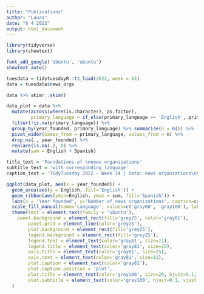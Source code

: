 ```yaml
---
title: "Publications"
author: "Laura"
date: "6 4 2022"
output: html_document
---
```


```r
library(tidyverse)
library(showtext)
```

```r
font_add_google('Ubuntu', 'ubuntu')
showtext_auto()
```

```r
tuesdata = tidytuesdayR::tt_load(2022, week = 14)
data = tuesdata$news_orgs
```

```r
data %>% skimr::skim()
```

```r
data_plot = data %>% 
  mutate(across(where(is.character), as.factor),
         primary_language = if_else(primary_language == 'English', primary_language, factor('Spanish'))) %>%
  filter(!is.na(primary_language)) %>% 
  group_by(year_founded, primary_language) %>% summarise(n = n()) %>% 
  pivot_wider(names_from = primary_language, values_from = n) %>% 
  drop_na(., year_founded) %>% 
  replace(is.na(.), 0) %>% 
  mutate(sum = English + Spanish)
```

```r
title_text = 'Foundations of \nnews organisations'
subtitle_text = 'with corresponding language'
caption_text = 'TidyTuesday 2022 - Week 14 | Data: news organzations\nGraphic: @itsLauBa7'

ggplot(data_plot, aes(x = year_founded)) +
  geom_area(aes(y = English, fill='English')) + 
  geom_ribbon(aes(ymin=English, ymax = sum, fill='Spanish')) + 
  labs(x = 'Year founded', y='Number of news organizations', caption=caption_text, title = title_text, subtitle = subtitle_text) +
  scale_fill_manual(name='Language', values=c('gray60', 'gray100'), labels=c('English', 'Spanish/\nBilingual')) +
  theme(text = element_text(family = 'ubuntu'),
    panel.background = element_rect(fill='grey25', color='gray81'),
        panel.grid = element_line(color='grey25'),
        plot.background = element_rect(fill='grey25'),
        legend.background = element_rect(fill='grey25'),
        legend.text = element_text(color='gray81', size=11),
        legend.title = element_text(color='gray81', size=15),
        axis.title = element_text(color='gray81', size=15),
        axis.text = element_text(color='gray81', size=11),
        plot.caption = element_text(color='gray81'),
        plot.caption.position = 'plot',
        plot.title = element_text(color='gray100', size=20, hjust=0.1, vjust = -17, face='bold'),
        plot.subtitle = element_text(color='gray100', hjust=0.1, vjust = -23, size=15, face='italic')
  )
```

